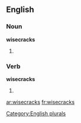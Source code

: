 
==English==

===Noun===
'''wisecracks'''

# {{plural of |[[wisecrack]]}}

===Verb===
'''wisecracks'''

# {{third-person singular of|[[wisecrack]]}}

[[Category:English plurals]]

[[ar:wisecracks]]
[[fr:wisecracks]]